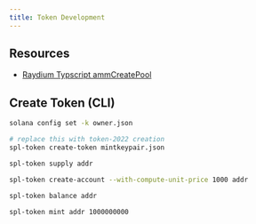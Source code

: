 ```yaml
---
title: Token Development
---
```


## Resources

- [Raydium Typscript ammCreatePool](https://github.com/raydium-io/raydium-sdk-V1-demo/blob/master/src/ammCreatePool.ts)

## Create Token (CLI)

```bash
solana config set -k owner.json

# replace this with token-2022 creation
spl-token create-token mintkeypair.json

spl-token supply addr

spl-token create-account --with-compute-unit-price 1000 addr

spl-token balance addr

spl-token mint addr 1000000000
```